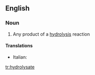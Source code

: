 ==English==

===Noun===
{{en-noun}}

# {{context|chemistry|lang=en}} Any product of a [[hydrolysis]] reaction

====Translations====
{{trans-top|any product of a hydrolysis reaction}}
* Italian: {{t-|it|idrolizzato|m}}
{{trans-mid}}
{{trans-bottom}}

[[tr:hydrolysate]]
